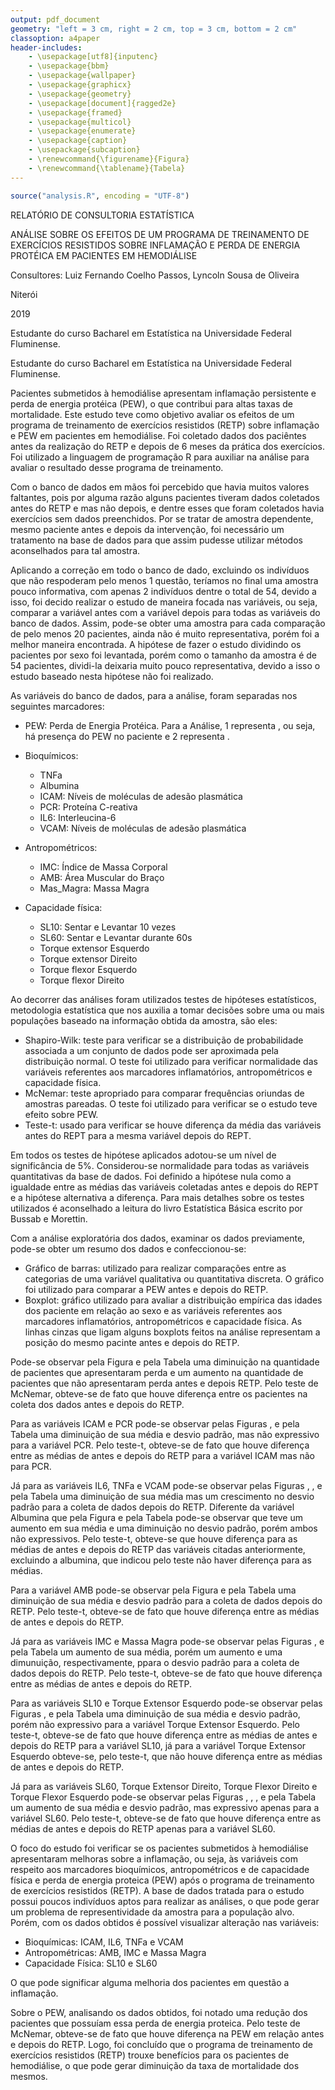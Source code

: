 ```yaml
---
output: pdf_document
geometry: "left = 3 cm, right = 2 cm, top = 3 cm, bottom = 2 cm"
classoption: a4paper
header-includes:
    - \usepackage[utf8]{inputenc}
    - \usepackage{bbm}
    - \usepackage{wallpaper}
    - \usepackage{graphicx}
    - \usepackage{geometry}
    - \usepackage[document]{ragged2e}
    - \usepackage{framed}
    - \usepackage{multicol}
    - \usepackage{enumerate}
    - \usepackage{caption}
    - \usepackage{subcaption}
    - \renewcommand{\figurename}{Figura}
    - \renewcommand{\tablename}{Tabela}
---
```


```r
source("analysis.R", encoding = "UTF-8")
```

\fontsize{12}{12}\selectfont

\centering

RELATÓRIO DE CONSULTORIA ESTATÍSTICA

\vspace*{7 cm}
ANÁLISE SOBRE OS EFEITOS DE UM PROGRAMA DE TREINAMENTO DE EXERCÍCIOS RESISTIDOS SOBRE INFLAMAÇÃO E PERDA DE ENERGIA PROTÉICA EM PACIENTES EM HEMODIÁLISE

\vspace*{6.8 cm}
Consultores: Luiz Fernando Coelho Passos, Lyncoln Sousa de Oliveira

\vspace*{7 cm}
Niterói

2019



\newpage


\justifying 

\newpage

\renewcommand*\contentsname{Sumário}
\tableofcontents



\newpage

\section{Apresentação}

\subsection{Luiz Fernando Coelho Passos}

Estudante do curso Bacharel em Estatística na Universidade Federal Fluminense.

\subsection{Lyncoln Sousa de Oliveira}

Estudante do curso Bacharel em Estatística na Universidade Federal Fluminense.



\newpage

\section{Resumo}


Pacientes submetidos à hemodiálise apresentam inflamação persistente e perda de energia protéica (PEW), o que contribui para altas taxas de mortalidade. Este estudo teve como objetivo avaliar os efeitos de um programa de treinamento de exercícios resistidos (RETP) sobre inflamação e PEW em pacientes em hemodiálise. Foi coletado dados dos paciêntes antes da realização do RETP e depois de 6 meses da prática dos exercícios. Foi utilizado a linguagem de programação R para auxiliar na análise para avaliar o resultado desse programa de treinamento. 


\newpage

\section{Metodologia}

Com o banco de dados em mãos foi percebido que havia muitos valores faltantes, pois por alguma razão alguns pacientes tiveram dados coletados antes do RETP e mas não depois, e dentre esses que foram coletados havia exercícios sem dados preenchidos. Por se tratar de amostra dependente, mesmo paciente antes e depois da intervenção, foi necessário um tratamento na base de dados para que assim pudesse utilizar métodos aconselhados para tal amostra. 

Aplicando a correção em todo o banco de dado, excluindo os indivíduos que não respoderam pelo menos 1 questão, teríamos no final uma amostra pouco informativa, com apenas 2 indivíduos dentre o total de 54, devido a isso, foi decido realizar o estudo de maneira focada nas variáveis, ou seja, comparar a variável antes com a variável depois para todas as variáveis do banco de dados. Assim, pode-se obter uma amostra para cada comparação de pelo menos 20 pacientes, ainda não é muito representativa, porém foi a melhor maneira encontrada. A hipótese de fazer o estudo dividindo os pacientes por sexo foi levantada, porém como o tamanho da amostra é de 54 pacientes, dividi-la deixaria muito pouco representativa, devido a isso o estudo baseado nesta hipótese não foi realizado.

As variáveis do banco de dados, para a análise, foram separadas nos seguintes marcadores:

* PEW: Perda de Energia Protéica. Para a Análise, 1 representa \textbf{sim}, ou seja, há presença do PEW no paciente e 2 representa \textbf{não}.

* Bioquímicos: 
    + TNFa
    + Albumina
    + ICAM: Níveis de moléculas de adesão plasmática
    + PCR: Proteína C-reativa
    + IL6: Interleucina-6
    + VCAM: Níveis de moléculas de adesão plasmática
    
* Antropométricos: 
    + IMC: Índice de Massa Corporal
    + AMB: Área Muscular do Braço
    + Mas_Magra: Massa Magra

* Capacidade física: 
    + SL10: Sentar e Levantar 10 vezes
    + SL60: Sentar e Levantar durante 60s
    + Torque extensor Esquerdo
    + Torque extensor Direito
    + Torque flexor Esquerdo
    + Torque flexor Direito

Ao decorrer das análises foram utilizados testes de hipóteses estatísticos, metodologia estatística que nos auxilia a tomar decisões sobre uma ou mais populações baseado na informação obtida da amostra, são eles:

* Shapiro-Wilk: teste para verificar se a distribuição de probabilidade associada a um conjunto de dados pode ser aproximada pela distribuição normal. O teste foi utilizado para verificar normalidade das variáveis referentes aos marcadores inflamatórios, antropométricos e capacidade física.
* McNemar: teste apropriado para comparar frequências oriundas de amostras pareadas. O teste foi utilizado para verificar se o estudo teve efeito sobre PEW.
* Teste-t: usado para verificar se houve diferença da média das variáveis antes do REPT para a mesma variável depois do REPT. 

Em todos os testes de hipótese aplicados adotou-se um nível de significância de 5%. Considerou-se normalidade para todas as variáveis quantitativas da base de dados. Foi definido a hipótese nula como a igualdade entre as médias das variáveis coletadas antes e depois do REPT e a hipótese alternativa a diferença. Para mais detalhes sobre os testes utilizados é aconselhado a leitura do livro Estatística Básica escrito por Bussab e Morettin.

Com a análise exploratória dos dados, examinar os dados previamente, pode-se obter um resumo dos dados e confeccionou-se:

* Gráfico de barras: utilizado para realizar comparações entre as categorias de uma variável qualitativa ou quantitativa discreta. O gráfico foi utilizado para comparar a PEW antes e depois do RETP.
* Boxplot: gráfico utilizado para avaliar a distribuição empírica das idades dos paciente em relação ao sexo e as variáveis referentes aos marcadores inflamatórios, antropométricos e capacidade física. As linhas cinzas que ligam alguns boxplots feitos na análise representam a posição do mesmo pacinte antes e depois do RETP.


\begin{figure}[ht!]
\centering
\includegraphics[width=0.7\textwidth]{../man/figures/boxplot_explicao.png}
\caption{Explicação sobre o boxplot.}
\end{figure}



\newpage

\section{Resultados}

\subsection{Perda de Energia Protéica - PEW}

\begin{table}[ht!]
\centering
\includegraphics[width=1\textwidth]{../man/figures/tabela_pew.png}
\caption{Marcador PEW}
\label{tab:PEW}
\end{table}

Pode-se observar pela Figura \ref{fig:PEW} e pela Tabela \ref{tab:PEW} uma diminuição na quantidade de pacientes que apresentaram perda e um aumento na quantidade de pacientes que não apresentaram perda antes e depois RETP. Pelo teste de McNemar, obteve-se de fato que houve diferença entre os pacientes na coleta dos dados antes e depois do RETP. 



\subsection{Marcadores Bioquímicos}

\begin{table}[ht!]
\centering
\includegraphics[width=1\textwidth]{../man/figures/tabela_bioquimicos.png}
\caption{Marcadores Bioquímicos}
\label{tab:bioquimicos}
\end{table}

Para as variáveis ICAM e PCR pode-se observar pelas Figuras \ref{fig:ICAM}, \ref{fig:PCR} e pela Tabela \ref{tab:bioquimicos} uma diminuição de sua média e desvio padrão, mas não expressivo para a variável PCR. Pelo teste-t, obteve-se de fato que houve diferença entre as médias de antes e depois do RETP para a variável ICAM mas não para PCR. 

Já para as variáveis IL6, TNFa e VCAM pode-se observar pelas Figuras \ref{fig:IL6}, \ref{fig:TNFa}, \ref{fig:VCAM} e pela Tabela \ref{tab:bioquimicos} uma diminuição de sua média mas um crescimento no desvio padrão para a coleta de dados depois do RETP. Diferente da variável Albumina que pela Figura \ref{fig:ALB} e pela Tabela \ref{tab:bioquimicos} pode-se observar que teve um aumento em sua média e uma diminuição no desvio padrão, porém ambos não expressivos. Pelo teste-t, obteve-se que houve diferença para as médias de antes e depois do RETP das variáveis citadas anteriormente, excluindo a albumina, que indicou pelo teste não haver diferença para as médias.


\newpage

\subsection{Marcadores Antropométricos}

\begin{table}[ht!]
\centering
\includegraphics[width=1\textwidth]{../man/figures/tabela_antropometricos.png}
\caption{Marcadores Antropométricos}
\label{tab:antropometricos}
\end{table}

Para a variável AMB pode-se observar pela Figura \ref{fig:AMB} e pela Tabela \ref{tab:antropometricos} uma diminuição de sua média e desvio padrão para a coleta de dados depois do RETP. Pelo teste-t, obteve-se de fato que houve diferença entre as médias de antes e depois do RETP. 

Já para as variáveis IMC e Massa Magra pode-se observar pelas Figuras \ref{fig:IMC}, \ref{fig:massa_magra} e pela Tabela \ref{tab:antropometricos} um aumento de sua média, porém um aumento e uma dimunuição, respectivamente, ppara o desvio padrão para a coleta de dados depois do RETP. Pelo teste-t, obteve-se de fato que houve diferença entre as médias de antes e depois do RETP. 



\subsection{Marcadores de Capacidade Física}

\begin{table}[ht!]
\centering
\includegraphics[width=1\textwidth]{../man/figures/tabela_cf.png}
\caption{Marcadores de Capacidade Física}
\label{tab:cf}
\end{table}

Para as variáveis SL10 e Torque Extensor Esquerdo pode-se observar pelas Figuras \ref{fig:SL10}, \ref{fig:Torque Extensor Esquerdo} e pela Tabela \ref{tab:cf} uma diminuição de sua média e desvio padrão, porém não expressivo para a variável Torque Extensor Esquerdo. Pelo teste-t, obteve-se de fato que houve diferença entre as médias de antes e depois do RETP para a variável SL10, já para a variável Torque Extensor Esquerdo obteve-se, pelo teste-t, que não houve diferença entre as médias de antes e depois do RETP.

Já para as variáveis SL60, Torque Extensor Direito, Torque Flexor Direito e Torque Flexor Esquerdo pode-se observar pelas Figuras \ref{fig:SL60}, \ref{fig:Torque Extensor Direito}, \ref{fig:Torque Flexor Direito}, \ref{fig:Torque Flexor Esquerdo} e pela Tabela \ref{tab:cf} um aumento de sua média e desvio padrão, mas expressivo apenas para a variável SL60. Pelo teste-t, obteve-se de fato que houve diferença entre as médias de antes e depois do RETP apenas para a variável SL60. 



\newpage

\section{Conclusão}

O foco do estudo foi verificar se os pacientes submetidos à hemodiálise apresentaram melhoras sobre a inflamação, ou seja, às variáveis com respeito aos marcadores bioquímicos, antropométricos e de capacidade física e perda de energia proteica (PEW) após o programa de treinamento de exercícios resistidos (RETP). 
A base de dados  tratada para o estudo possui poucos indivíduos aptos para realizar as análises, o que pode gerar um problema de representividade da amostra para a população alvo. Porém, com os dados obtidos é possível visualizar alteração nas variáveis:
  
  * Bioquímicas: ICAM, IL6, TNFa e VCAM 
  * Antropométricas: AMB, IMC e Massa Magra
  * Capacidade Física: SL10 e SL60
  
  O que pode significar alguma melhoria dos pacientes em questão a inflamação. 

Sobre o PEW, analisando os dados obtidos, foi notado uma redução dos pacientes que possuíam essa perda de energia proteica. Pelo teste de McNemar, obteve-se de fato que houve diferença na PEW em relação antes e depois do RETP.
Logo, foi concluído que o programa de treinamento de exercícios resistidos (RETP) trouxe benefícios para os pacientes de hemodiálise, o que pode gerar diminuição da taxa de mortalidade dos mesmos.



\newpage

\section{Apêndice}

\begin{figure}[ht!]
\centering
\includegraphics[width=0.65\textwidth]{../man/figures/graf_idade_sexo.png}
\caption{Idade dos pacientes por Sexo.}
\label{fig:idade_sexo}
\end{figure}



\subsection{Perda de Energia Protéica - PEW}

\begin{figure}[ht!]
\centering
\includegraphics[width=0.85\textwidth]{../man/figures/pew.png}
\caption{Presença da PEW antes e depois do RETP.}
\label{fig:PEW}
\end{figure}


\newpage

\subsection{Marcadores Bioquímicos}

\begin{figure}[ht!]
\centering
\begin{minipage}{.5\textwidth}
  \centering
  \includegraphics[width=1\linewidth]{../man/figures/Albumina.png}
  \captionof{figure}{Boxplot Albumina por valor observado antes e depois}
  \label{fig:ALB}
\end{minipage}%
\begin{minipage}{.5\textwidth}
  \centering
  \includegraphics[width=1\linewidth]{../man/figures/ICAM.png}
  \captionof{figure}{Boxplot ICAM por valor observado antes e depois}
  \label{fig:ICAM}
\end{minipage}
\end{figure}

\begin{figure}[ht!]
\centering
\begin{minipage}{.5\textwidth}
  \centering
  \includegraphics[width=1\linewidth]{../man/figures/IL6.png}
  \captionof{figure}{Boxplot IL6 por valor observado antes e depois}
  \label{fig:IL6}
\end{minipage}%
\begin{minipage}{.5\textwidth}
  \centering
  \includegraphics[width=1\linewidth]{../man/figures/PCR.png}
  \captionof{figure}{Boxplot PCR por valor observado antes e depois}
  \label{fig:PCR}
\end{minipage}
\end{figure}

\newpage

\begin{figure}[ht!]
\centering
\begin{minipage}{.5\textwidth}
  \centering
  \includegraphics[width=1\linewidth]{../man/figures/TNFa.png}
  \captionof{figure}{Boxplot TNFa por valor observado antes e depois}
  \label{fig:TNFa}
\end{minipage}%
\begin{minipage}{.5\textwidth}
  \centering
  \includegraphics[width=1\linewidth]{../man/figures/VCAM.png}
  \captionof{figure}{Boxplot VCAM por valor observado antes e depois}
  \label{fig:VCAM}
\end{minipage}
\end{figure}




\subsection{Marcadores Antropométricos}


\begin{figure}[ht!]
\centering
\begin{minipage}{.5\textwidth}
  \centering
  \includegraphics[width=1\linewidth]{../man/figures/IMC.png}
  \captionof{figure}{Boxplot IMC por valor observado antes e depois}
  \label{fig:IMC}
\end{minipage}%
\begin{minipage}{.5\textwidth}
  \centering
  \includegraphics[width=1\linewidth]{../man/figures/AMB.png}
  \captionof{figure}{Boxplot AMB por valor observado antes e depois}
  \label{fig:AMB}
\end{minipage}
\end{figure}

\newpage

\begin{figure}[ht!]
\centering
\begin{minipage}{.5\textwidth}
  \centering
  \includegraphics[width=1\linewidth]{../man/figures/Massa Magra.png}
  \captionof{figure}{Boxplot Massa Magra por valor observado antes e depois}
  \label{fig:massa_magra}
\end{minipage}%
\end{figure}




\subsection{Marcadores de Capacidade Física}

\begin{figure}[ht!]
\centering
\begin{minipage}{.5\textwidth}
  \centering
  \includegraphics[width=1\linewidth]{../man/figures/SL10.png}
  \captionof{figure}{Boxplot SL10 por valor observado antes e depois}
  \label{fig:SL10}
\end{minipage}%
\begin{minipage}{.5\textwidth}
  \centering
  \includegraphics[width=1\linewidth]{../man/figures/SL60.png}
  \captionof{figure}{Boxplot SL60 por valor observado antes e depois}
  \label{fig:SL60}
\end{minipage}
\end{figure}

\newpage

\begin{figure}[ht!]
\centering
\begin{minipage}{.5\textwidth}
  \centering
  \includegraphics[width=1\linewidth]{../man/figures/Torque Extensor Esquerdo.png}
  \captionof{figure}{Boxplot Torque Extensor Esquerdo por valor observado antes e depois}
  \label{fig:Torque Extensor Esquerdo}
\end{minipage}%
\begin{minipage}{.5\textwidth}
  \centering
  \includegraphics[width=1\linewidth]{../man/figures/Torque Extensor Direito.png}
  \captionof{figure}{Boxplot Torque Extensor Direito por valor observado antes e depois}
  \label{fig:Torque Extensor Direito}
\end{minipage}
\end{figure}

\begin{figure}[ht!]
\centering
\begin{minipage}{.5\textwidth}
  \centering
  \includegraphics[width=1\linewidth]{../man/figures/Torque Flexor Esquerdo.png}
  \captionof{figure}{Boxplot Torque Flexor Esquerdo por valor observado antes e depois}
  \label{fig:Torque Flexor Esquerdo}
\end{minipage}%
\begin{minipage}{.5\textwidth}
  \centering
  \includegraphics[width=1\linewidth]{../man/figures/Torque Flexor Direito.png}
  \captionof{figure}{Boxplot Torque Flexor Direito por valor observado antes e depois}
  \label{fig:Torque Flexor Direito}
\end{minipage}
\end{figure}

\newpage

\subsection{Teste de normalidade para os Marcadores}

\begin{table}[ht!]
\centering
\includegraphics[width=0.8\textwidth]{../man/figures/tabela_normalidade.png}
\caption{Teste de normalidade para os Marcadores}
\label{tab:normalidade}
\end{table}



\newpage

\section{Referências}


\begin{enumerate}

\item http://www.portalaction.com.br/inferencia/64-teste-de-shapiro-wilk
\item http://www.portalaction.com.br/tabela-de-contingencia/teste-de-mcnemar-para-frequencias-correlacionadas
\item https://www.inf.ufsc.br/~andre.zibetti/probabilidade/teste-de-hipoteses.html
\item http://www.portalaction.com.br/estatistica-basica/14-grafico-de-barras
\item http://www.portalaction.com.br/estatistica-basica/31-boxplot
\item BUSSAB, W; MORETTIN, P. Estatística Básica: 9. ed. Editora Saraiva, 2017.
\item R Core Team (2019). R: A language and environment for statistical computing. R
  Foundation for Statistical Computing, Vienna, Austria. URL https://www.r-project.org/.
\item Hadley Wickham and Evan Miller (2018). haven: Import and Export
  `SPSS', `Stata' and `SAS' Files. R package version 1.1.2.
  https://CRAN.R-project.org/package=haven
\item Hadley Wickham, Romain François, Lionel Henry and Kirill Müller
  (2018). dplyr: A Grammar of Data Manipulation. R package version
  0.7.6. https://CRAN.R-project.org/package=dplyr
\item Stefan Milton Bache and Hadley Wickham (2014). magrittr: A
  Forward-Pipe Operator for R. R package version 1.5.
  https://CRAN.R-project.org/package=magrittr
\item H. Wickham. ggplot2: Elegant Graphics for Data Analysis.
  Springer-Verlag New York, 2016.
\item Baptiste Auguie (2017). gridExtra: Miscellaneous Functions for ``Grid''
  Graphics. R package version 2.3.
  https://CRAN.R-project.org/package=gridExtra
\item Hadley Wickham and Lionel Henry (2018). tidyr: Easily Tidy Data with
  `spread()' and 'gather()' Functions. R package version 0.8.1.
  https://CRAN.R-project.org/package=tidyr
\item Alboukadel Kassambara (2018). ggpubr: `ggplot2' Based Publication
  Ready Plots. R package version 0.2.
  https://CRAN.R-project.org/package=ggpubr
\item Lionel Henry and Hadley Wickham (2018). purrr: Functional Programming
  Tools. R package version 0.2.5.
  https://CRAN.R-project.org/package=purrr
\item David Gohel (2018). flextable: Functions for Tabular Reporting. R
  package version 0.4.4. https://CRAN.R-project.org/package=flextable
\item Hadley Wickham (2019). stringr: Simple, Consistent Wrappers for
  Common String Operations. R package version 1.4.0.
  https://CRAN.R-project.org/package=stringr
\item David Robinson and Alex Hayes (2018). broom: Convert
  Statistical Analysis Objects into Tidy Tibbles. R
  package version 0.5.0.
  https://CRAN.R-project.org/package=broom
\item Luiz Passos (2019). pacotin: Trying to make your life easier. R
  package version 0.0.0.9000.

\end{enumerate}


























